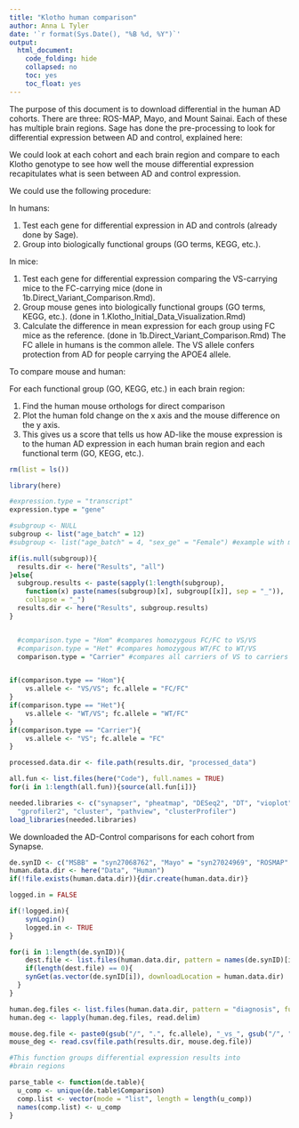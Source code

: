 ```yaml
---
title: "Klotho human comparison"
author: Anna L Tyler
date: '`r format(Sys.Date(), "%B %d, %Y")`'
output:
  html_document:
    code_folding: hide
    collapsed: no
    toc: yes
    toc_float: yes
---
```


The purpose of this document is to download differential 
in the human AD cohorts. There are three: ROS-MAP, Mayo, and 
Mount Sainai. Each of these has multiple brain regions.
Sage has done the pre-processing to look for differential
expression between AD and control, explained here:
\url{https://www.synapse.org/Synapse:syn23573590/wiki/617653}

We could look at each cohort and each brain region and 
compare to each Klotho genotype to see how well the mouse
differential expression recapitulates what is seen between
AD and control expression. 

We could use the following procedure:

In humans: 

1. Test each gene for differential expression in AD and
  controls (already done by Sage). 
2. Group into biologically functional groups (GO terms, KEGG, etc.).

In mice: 

1. Test each gene for differential expression comparing 
  the VS-carrying mice to the FC-carrying mice (done in 
  1b.Direct_Variant_Comparison.Rmd). 
2. Group mouse genes into biologically functional groups 
  (GO terms, KEGG, etc.). (done in 
  1.Klotho_Initial_Data_Visualization.Rmd)
3. Calculate the difference in mean expression for each group 
  using FC mice as the reference. (done in 
  1b.Direct_Variant_Comparison.Rmd) The FC allele in humans is the 
  common allele. The VS allele confers protection from AD for people 
  carrying the APOE4 allele.

To compare mouse and human:

For each functional group (GO, KEGG, etc.) in each brain region:

1. Find the human mouse orthologs for direct comparison
2. Plot the human fold change on the x axis and the mouse 
  difference on the y axis. 
3. This gives us a score that tells us how AD-like the mouse 
  expression is to the human AD expression in each human brain 
  region and each functional term (GO, KEGG, etc.).


```r
rm(list = ls())

library(here)

#expression.type = "transcript"
expression.type = "gene"

#subgroup <- NULL
subgroup <- list("age_batch" = 12)
#subgroup <- list("age_batch" = 4, "sex_ge" = "Female") #example with more than one filter

if(is.null(subgroup)){
  results.dir <- here("Results", "all")
}else{
  subgroup.results <- paste(sapply(1:length(subgroup), 
    function(x) paste(names(subgroup)[x], subgroup[[x]], sep = "_")), 
    collapse = "_")
  results.dir <- here("Results", subgroup.results)
}


  #comparison.type = "Hom" #compares homozygous FC/FC to VS/VS
  #comparison.type = "Het" #compares homozygous WT/FC to WT/VS
  comparison.type = "Carrier" #compares all carriers of VS to carriers of FC alleles


if(comparison.type == "Hom"){
    vs.allele <- "VS/VS"; fc.allele = "FC/FC"
}
if(comparison.type == "Het"){
    vs.allele <- "WT/VS"; fc.allele = "WT/FC"
}
if(comparison.type == "Carrier"){
    vs.allele <- "VS"; fc.allele = "FC"
}

processed.data.dir <- file.path(results.dir, "processed_data")
```



```r
all.fun <- list.files(here("Code"), full.names = TRUE)
for(i in 1:length(all.fun)){source(all.fun[i])}
```

```r
needed.libraries <- c("synapser", "pheatmap", "DESeq2", "DT", "vioplot", "RColorBrewer",
  "gprofiler2", "cluster", "pathview", "clusterProfiler")
load_libraries(needed.libraries)
```

We downloaded the AD-Control comparisons for each cohort from Synapse.
\url{https://www.synapse.org/Synapse:syn26720676}

```r
de.synID <- c("MSBB" = "syn27068762", "Mayo" = "syn27024969", "ROSMAP" = "syn26967457")
human.data.dir <- here("Data", "Human")
if(!file.exists(human.data.dir)){dir.create(human.data.dir)}

logged.in = FALSE

if(!logged.in){
    synLogin()
    logged.in <- TRUE
}

for(i in 1:length(de.synID)){
    dest.file <- list.files(human.data.dir, pattern = names(de.synID)[i])
    if(length(dest.file) == 0){
    synGet(as.vector(de.synID[i]), downloadLocation = human.data.dir)
  }
}
```

```r
human.deg.files <- list.files(human.data.dir, pattern = "diagnosis", full.names = TRUE)
human.deg <- lapply(human.deg.files, read.delim)

mouse.deg.file <- paste0(gsub("/", ".", fc.allele), "_vs_", gsub("/", ".", vs.allele), "_DEG.csv")
mouse_deg <- read.csv(file.path(results.dir, mouse.deg.file))
```

```r
#This function groups differential expression results into 
#brain regions

parse_table <- function(de.table){
  u_comp <- unique(de.table$Comparison)
  comp.list <- vector(mode = "list", length = length(u_comp))
  names(comp.list) <- u_comp
}
```

